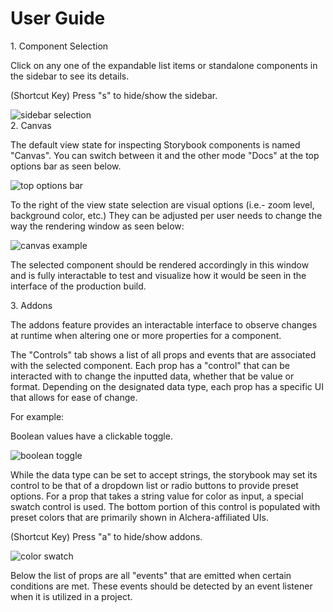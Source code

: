 
<Meta title="User Guide" />

<!-- DO NOT REMOVE THIS COMMENT -->

<style>{`
  .subheading {
    --mediumdark: '#999999';
    font-weight: 900;
    font-size: 13px;
    color: #999;
    letter-spacing: 6px;
    line-height: 24px;
    text-transform: uppercase;
    margin-bottom: 12px;
    margin-top: 40px;
  }

`}</style>

# User Guide

<div className="subheading">1. Component Selection</div>

Click on any one of the expandable list items or standalone components in the sidebar to see its details.

(Shortcut Key) Press "s" to hide/show the sidebar.

<img src={SidebarSelection} alt="sidebar selection" />
<div className="subheading">2. Canvas</div>

The default view state for inspecting Storybook components is named "Canvas".
You can switch between it and the other mode "Docs" at the top options bar as
seen below.

<img src={TopOptionsBar} alt="top options bar" />

To the right of the view state selection are visual options (i.e.- zoom level, background color, etc.)
They can be adjusted per user needs to change the way the rendering window as seen below:

<img src={CanvasExample} alt="canvas example" />

The selected component should be rendered accordingly in this window and is fully interactable to test
and visualize how it would be seen in the interface of the production build.

<div className="subheading">3. Addons</div>

The addons feature provides an interactable interface to observe changes at runtime when altering
one or more properties for a component.

The "Controls" tab shows a list of all props and events that are associated with the selected component.
Each prop has a "control" that can be interacted with to change the inputted data, whether that be value
or format.
Depending on the designated data type, each prop has a specific UI that allows for ease of change.

For example:

Boolean values have a clickable toggle.

<img src={ControlsBoolean} alt="boolean toggle" />

While the data type can be set to accept strings, the storybook may set its control to be that of a
dropdown list or radio buttons to provide preset options.
For a prop that takes a string value for color as input, a special swatch control is used.
The bottom portion of this control is populated with preset colors that are primarily shown in
Alchera-affiliated UIs.

(Shortcut Key) Press "a" to hide/show addons.

<img src={ControlsColor} alt="color swatch" />

Below the list of props are all "events" that are emitted when certain conditions are met.
These events should be detected by an event listener when it is utilized in a project.
